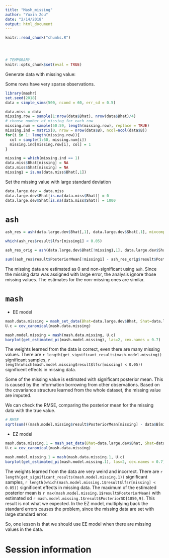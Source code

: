 ```yaml
---
title: "Mash_missing"
author: "Yuxin Zou"
date: "2/14/2018"
output: html_document
---
```


```r
knitr::read_chunk("chunks.R")
```

<!-- Update knitr chunk options -->
```r
```

<!-- Insert the date the file was last updated -->
```r
```

<!-- Insert the code version (Git commit SHA1) if Git repository exists and R
 package git2r is installed -->
```r
```

```r
# TEMPORARY.
knitr::opts_chunk$set(eval = TRUE)
```

Generate data with missing value:

Some rows have very sparse observations.
```r
library(mashr)
set.seed(2018)
data = simple_sims(500, ncond = 60, err_sd = 0.5)

data.miss = data
missing.row = sample(1:nrow(data$Bhat), nrow(data$Bhat)/4)
# choose number of missing for each row
missing.num = sample(50:59, length(missing.row), replace = TRUE)
missing.ind = matrix(0, nrow = nrow(data$B), ncol=ncol(data$B))
for(i in 1: length(missing.row)){
  col = sample(1:60, missing.num[i])
  missing.ind[missing.row[i], col] = 1
}

missing = which(missing.ind == 1)
data.miss$Bhat[missing] = NA
data.miss$Shat[missing] = NA
missing1 = is.na(data.miss$Bhat[,1])
```

Set the missing value with large standard deviation
```r
data.large.dev = data.miss
data.large.dev$Bhat[is.na(data.miss$Bhat)] = 0
data.large.dev$Shat[is.na(data.miss$Shat)] = 1000
```

# `ash`

```r
ash_res = ash(data.large.dev$Bhat[,1], data.large.dev$Shat[,1], mixcompdist = "normal", alpha = 0)

which(ash_res$result$lfsr[missing1] < 0.05)

ash_res_orig = ash(data.large.dev$Bhat[!missing1,1], data.large.dev$Shat[!missing1,1], mixcompdist = "normal", alpha = 0)

sum((ash_res$result$PosteriorMean[!missing1] - ash_res_orig$result$PosteriorMean)^2)
```

The missing data are estimated as 0 and non-significant using `ash`. Since the missing data was assigned with large error, the analysis ignore those missing values. The estimates for the non-missing ones are similar.

# `mash`

* EE model
```r
mash.data.missing = mash_set_data(Bhat=data.large.dev$Bhat, Shat=data.large.dev$Shat)
U.c = cov_canonical(mash.data.missing)

mash.model.missing = mash(mash.data.missing, U.c)
barplot(get_estimated_pi(mash.model.missing), las=2, cex.names = 0.7)
```

The weights learned from the data is correct, even there are many missing values. There are `r length(get_significant_results(mash.model.missing))` significant samples, `r length(which(mash.model.missing$result$lfsr[missing] < 0.05))` significent effects in missing data.

Some of the missing value is estimated with significant posterior mean. This is caused by the information borrowing from other observations. Based on the covariance structure learned from the whole dataset, the missing value are imputed.

We can check the RMSE, comparing the posterior mean for the missing data with the true value.
```r
# RMSE
sqrt(sum(((mash.model.missing$result$PosteriorMean[missing] - data$B[missing])^2))/length(missing))
```

* EZ model
```r
mash.data.missing.1 = mash_set_data(Bhat=data.large.dev$Bhat, Shat=data.large.dev$Shat, alpha = 1)
U.c = cov_canonical(mash.data.missing)

mash.model.missing.1 = mash(mash.data.missing.1, U.c)
barplot(get_estimated_pi(mash.model.missing.1), las=2, cex.names = 0.7)
```
The weights learned from the data are very weird and incorrect. There are `r length(get_significant_results(mash.model.missing.1))` significant samples, `r length(which(mash.model.missing.1$result$lfsr[missing] < 0.05))` significent effects in missing data. The maximum of the estimated posterior mean is `r max(mash.model.missing.1$result$PosteriorMean)` with estimated sd `r mash.model.missing.1$result$PosteriorSD[1850,9]`. This result is not what we expected. In the EZ model, multiplying back the standard errors causes the problem, since the missing data are set with large standard error. 

So, one lesson is that we should use EE model when there are missing values in the data.

# Session information

<!-- Insert the session information into the document -->
```r
```

